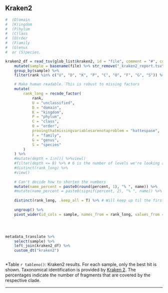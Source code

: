 ## Kraken2

```r



#  (D)omain
#  (K)ingdom
#  (P)hylum
#  (C)lass
#  (O)rder
#  (F)amily
#  (G)enus
#  or (S)pecies.

kraken2_df = read_tsv(glob_list$kraken2, id = "file", comment = "#", col_names = c("percent", "root_fragments", "taxon_fragments", "taxon_minimizers", "db_minimizers", "rank", "id", "name"))  %>% 
    mutate(sample = basename(file) %>% str_remove("_kraken2_report.tsv")) %>%
    group_by(sample) %>%
    filter(rank %in% c("U", "D", "K", "P", "C", "O", "F", "G", "S")) %>% # Only look at these levels

    # Make human readable. This is robust to missing factors
    mutate(
        rank_long = recode_factor(
            rank,
            U = "unclassified",
            D = "domain",
            K = "kingdom",
            P = "phylum",
            C = "class",
            O = "order",
            provingthatmissingvariablesarenotaproblem = "hattespase",
            F = "family",
            G = "genus",
            S = "species"
        )
    ) %>% 
    #mutate(depth = 1:n()) %>%view()
    #filter(depth <= 8) %>% # 6 is the number of levels we're looking at
    #distinct(rank_long) %>%
    #view()
    
    # Can't decide how to shorten the numbers
    mutate(name_percent = paste0(round(percent, 1), "% ", name)) %>%
    #mutate(name_percent = paste0(signif(percent, 2), "% ", name)) %>%
    
    distinct(rank_long, .keep_all = T) %>% # Will keep up til the first unique rank 
    
    ungroup() %>%
    pivot_wider(id_cols = sample, names_from = rank_long, values_from = name_percent, values_fill = "-") 




metadata_translate %>%
    select(sample) %>%
    left_join(kraken2_df) %>%
    custom_dt("kraken2")



```


*Table `r tableno()`: Kraken2 results. For each sample, only the best hit is shown. Taxonomical identification is provided by [Kraken 2](https://github.com/DerrickWood/kraken2/wiki/About-Kraken-2). The percentages indicate the number of fragments that are covered by the respective clade.





---